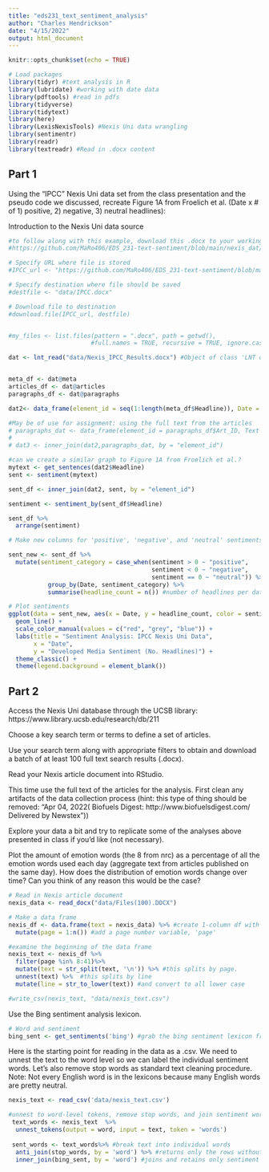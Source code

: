 ```yaml
---
title: "eds231_text_sentiment_analysis"
author: "Charles Hendrickson"
date: "4/15/2022"
output: html_document
---
```


```r
knitr::opts_chunk$set(echo = TRUE)
```


```r
# Load packages 
library(tidyr) #text analysis in R
library(lubridate) #working with date data
library(pdftools) #read in pdfs
library(tidyverse)
library(tidytext)
library(here)
library(LexisNexisTools) #Nexis Uni data wrangling
library(sentimentr)
library(readr)
library(textreadr) #Read in .docx content
```

## Part 1
Using the “IPCC” Nexis Uni data set from the class presentation and the pseudo code we discussed, recreate Figure 1A from Froelich et al. (Date x # of 1) positive, 2) negative, 3) neutral headlines):

Introduction to the Nexis Uni data source
```r
#to follow along with this example, download this .docx to your working directory: 
#https://github.com/MaRo406/EDS_231-text-sentiment/blob/main/nexis_dat/Nexis_IPCC_Results.docx

# Specify URL where file is stored 
#IPCC_url <- "https://github.com/MaRo406/EDS_231-text-sentiment/blob/main/nexis_dat/Nexis_IPCC_Results.docx"

# Specify destination where file should be saved
#destfile <- "data/IPCC.docx"

# Download file to destination
#download.file(IPCC_url, destfile)


#my_files <- list.files(pattern = ".docx", path = getwd(),
                       #full.names = TRUE, recursive = TRUE, ignore.case = TRUE)

dat <- lnt_read("data/Nexis_IPCC_Results.docx") #Object of class 'LNT output'


meta_df <- dat@meta
articles_df <- dat@articles
paragraphs_df <- dat@paragraphs

dat2<- data_frame(element_id = seq(1:length(meta_df$Headline)), Date = meta_df$Date, Headline = meta_df$Headline)

#May be of use for assignment: using the full text from the articles
# paragraphs_dat <- data_frame(element_id = paragraphs_df$Art_ID, Text  = paragraphs_df$Paragraph)
# 
# dat3 <- inner_join(dat2,paragraphs_dat, by = "element_id")

#can we create a similar graph to Figure 1A from Froelich et al.? 
mytext <- get_sentences(dat2$Headline)
sent <- sentiment(mytext)

sent_df <- inner_join(dat2, sent, by = "element_id")

sentiment <- sentiment_by(sent_df$Headline)

sent_df %>%
  arrange(sentiment)
```


```r
# Make new columns for 'positive', 'negative', and 'neutral' sentiments 

sent_new <- sent_df %>% 
  mutate(sentiment_category = case_when(sentiment > 0 ~ "positive",
                                        sentiment < 0 ~ "negative",
                                        sentiment == 0 ~ "neutral")) %>%
           group_by(Date, sentiment_category) %>% 
           summarise(headline_count = n()) #number of headlines per date and sentiment category
```


```r
# Plot sentiments 
ggplot(data = sent_new, aes(x = Date, y = headline_count, color = sentiment_category)) +
  geom_line() +
  scale_color_manual(values = c("red", "grey", "blue")) +
  labs(title = "Sentiment Analysis: IPCC Nexis Uni Data",
       x = "Date",
       y = "Developed Media Sentiment (No. Headlines)") +
  theme_classic() +
  theme(legend.background = element_blank())

```


## Part 2
Access the Nexis Uni database through the UCSB library: https://www.library.ucsb.edu/research/db/211

Choose a key search term or terms to define a set of articles.

Use your search term along with appropriate filters to obtain and download a batch of at least 100 full text search results (.docx).

Read your Nexis article document into RStudio.

This time use the full text of the articles for the analysis. First clean any artifacts of the data collection process (hint: this type of thing should be removed: “Apr 04, 2022( Biofuels Digest: http://www.biofuelsdigest.com/ Delivered by Newstex”))

Explore your data a bit and try to replicate some of the analyses above presented in class if you’d like (not necessary).

Plot the amount of emotion words (the 8 from nrc) as a percentage of all the emotion words used each day (aggregate text from articles published on the same day). How does the distribution of emotion words change over time? Can you think of any reason this would be the case?

```r
# Read in Nexis article document 
nexis_data <- read_docx("data/Files(100).DOCX")
```


```r
# Make a data frame
nexis_df <- data.frame(text = nexis_data) %>% #create 1-column df with 'text' variable
  mutate(page = 1:n()) #add a page number variable, 'page'

#examine the beginning of the data frame
nexis_text <- nexis_df %>%
  filter(page %in% 8:41)%>%
  mutate(text = str_split(text, '\n')) %>% #this splits by page. 
  unnest(text) %>%  #this splits by line
  mutate(line = str_to_lower(text)) #and convert to all lower case

#write_csv(nexis_text, "data/nexis_text.csv")
```

Use the Bing sentiment analysis lexicon.
```r
# Word and sentiment 
bing_sent <- get_sentiments('bing') #grab the bing sentiment lexicon from tidytext
```

Here is the starting point for reading in the data as a .csv. We need to unnest the text to the word level so we can label the individual sentiment words. Let’s also remove stop words as standard text cleaning procedure. Note: Not every English word is in the lexicons because many English words are pretty neutral.
```r
nexis_text <- read_csv('data/nexis_text.csv')

#unnest to word-level tokens, remove stop words, and join sentiment words
 text_words <- nexis_text  %>%
  unnest_tokens(output = word, input = text, token = 'words')
 
 sent_words <- text_words%>% #break text into individual words
  anti_join(stop_words, by = 'word') %>% #returns only the rows without stop words
  inner_join(bing_sent, by = 'word') #joins and retains only sentiment words
```


```r

```

























